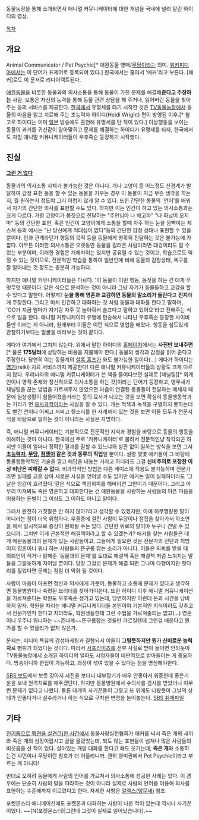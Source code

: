 {{{#!html
<object width="560" height="315"><param name="movie" value="//www.youtube.com/v/16dTrWqbjNo?hl=ko_KR&amp;version=3"></param><param name="allowFullScreen" value="true"></param><param name="allowscriptaccess" value="always"></param><embed src="//www.youtube.com/v/16dTrWqbjNo?hl=ko_KR&amp;version=3" type="application/x-shockwave-flash" width="560" height="315" allowscriptaccess="always" allowfullscreen="true"></embed></object>
}}}
동물농장을 통해 소개되면서 애니멀 커뮤니케이터에 대한 개념을 국내에 널리 알린 하이디의 영상. 

[[목차]]

== 개요 ==
Animal Communicator / Pet Psychic[* 애완동물 영매/[[무당]]이라는 의미. [[위키피디아]]에서는 이 단어가 표제어로 등록되어 있다.]
한국에서는 줄여서 '애커'라고 부른다. [애커]로도 이 문서로 리다이렉트된다.

[[애완동물]]을 비롯한 동물과의 의사소통을 통해 동물이 가진 문제를 해결해'''준다고 주장하는''' 사람. 보통은 자신의 능력을 통해 동물 관련 상담을 해 주거나, 잃어버린 동물을 찾아주는 등의 서비스를 제공한다. [[한국]]에서 유명세를 타기 시작한 것은 [[TV동물농장]]에서 동물의 마음을 읽고 치료해 주는 초능력자 하이디(Heidi Wright) 편이 방영된 이후.[* 참고로 하이디는 이미 [[일본]] 방송에도 출연해 유명세를 탄 적이 있다.] 이상행동을 보이는 동물의 과거를 귀신같이 알아맞히고 문제를 해결하는 하이디가 유명세를 타자, 한국에서도 자칭 애니멀 커뮤니케이터들이 우후죽순 등장하기 시작했다.

== 진실 == 
'''[[그런 거 없다]]'''

동물과의 의사소통 자체가 불가능한 것은 아니다. 개나 고양이 등 어느정도 신경계가 발달하여 감정 표현 등을 할 수 있는 동물을 키우는 경우 이 동물이 지금 무슨 생각을 하는지, 뭘 원하는지 정도야 그리 어렵지 않게 알 수 있다. 또한 간단한 동물의 '언어'를 배워서 자기의 간단한 의사를 표현할 수도 있다. 하지만 이는 인간이 하고 있는 의사소통과는 크게 다르다. 가령 고양이가 몸짓으로 전달하는 "주인님아 나 배고파" "나 화났어 오지마" 등의 간단한 표현, 혹은 인간이 고양이에게 소통을 할때 자주 하는 눈을 깜빡이는 제스쳐 등의 예시는 "난 당신에게 적대심이 없다"등의 간단한 감정 상태나 표현할 수 있을 뿐이다. 인과 관계라던가 행동의 목적 등을 동물에게 명확히 전달하는 것은 불가능에 가깝다. 아무튼 이러한 의사소통은 오랫동안 동물을 길러온 사람이라면 대강이라도 알 수 있는 부분이며, 이러한 경험은 개체차이는 있지만 공유될 수 있는 것이고, 학습으로도 익힐 수 있는 것이므로. 전문적인 학습을 통하여 일반인에 비해 동물의 감정상태, 욕구를 잘 알아내는 것 정도는 충분히 가능하다. 

하지만 애니멀 커뮤니케이터들은 다르다. '이 동물이 이런 행동, 몸짓을 하는 건 대게 무엇무엇 때문이다.'같은 식으로 분석하는 것이 아니라 그냥 자기가 동물들하고 교감을 할 수 있다고 말한다. 어떻게? '''눈을 통해 영혼과 교감하면 동물의 말소리가 들린다'''고 '''진지'''하게 주장한다. 그리고 마치 인간하고 대화하는 것 처럼 동물과 대화를 한다고 말하며, 'OO가 지금 엄마가 자기랑 자주 못 놀아줘서 슬프다고 말하고 있어요'라고 전해주는 식으로 일을 한다. 애니멀 커뮤니케이터 유행에 편승해서 나타난 우후죽순 등장한 사이비들만 이러는 게 아니라, 원래부터 이들은 이런 식으로 영업을 해왔다. 행동을 심도있게 관찰하기보다는 얼굴을 바라보는 것이 끝이다. 

게다가 여기에서 그치지 않는다. 위에서 말한 하이디의 [http://www.critterconnections.net/Fees.html 홈페이지]에서는 '''사진만 보내주면'''[* 물론 '''175달러'''에 상당하는 비용을 지불해야 한다.] 동물의 생각과 감정을 읽어 준다고 주장한다. 당연히 이는 동물계의 [[셜록 홈즈]]가 와도 불가능한 일이다(...) 게다가 하이디는 [[영기]](reiki) 치료 서비스까지 제공한다! 다른 애니멀 커뮤니케이터들의 상황도 크게 다르지 않다. 우리나라의 애니멀 커뮤니케이터가 쓴 책을 들여다보면 실제로 [채널링][* 외계인이나 영적 존재와 정신적으로 의사소통을 하는 것]이라는 단어가 등장하고, 앵무새가 채널링을 끊는 방법을 가르쳐주지 않았으면 마음이 연결된 동물들이 전달하는 메세지 때문에 일상생활이 힘들어졌을거라는 등의 묘사가 나오는 것을 보면 확실히 동물행동학과는 거리가 먼 [[유사과학]]이라는 사실을 알 수 있다. 개는 적색과 녹색을 구별하지 못하는데도 빨간 천이니 어쩌고 저쩌고 헛소리를 한 사례까지 있는 것을 보면 이들 모두가 전문지식을 바탕으로 일하는 것이 아니라는 사실은 자명하다. 

즉, 애니멀 커뮤니케이터는 기본적으로 전문적인 지식과 경험을 바탕으로 동물의 행동을 이해하는 것이 아니다. 한국에선 주로 '커뮤니케이터'로 불려서 전문적인냥 착각되곤 하지만 이들이 얼마나 정확한 결과를 말할 수 있느냐와 상관 없이 일하는 방식을 보면 그저 '''[[초능력자]], [[무당]], [[점쟁이]] 같은 것과 동류의 직업'''일 뿐이다. 설령 몇몇 애커들이 그 바탕에 동물행동학적인 기술을 깔고 해답을 내놓는 거라고 하더라도 그걸 '''신비주의로 포장한 이상 비난은 피해갈 수 없다.''' 비과학적인 방법은 다른 케이스에 적용도 불가능하며 전문가라면 실패를 교훈 삼아 새로운 사실을 얻어낼 수도 있지만 애커는 일이 실패하더라도 '그 날은 영감이 흐려졌다.'같은 식으로 책임회피를 해버리면 그만이기 때문이다. 그리고 아무리 따져봐도 죽은 영혼하고 대화한다는 건 애완동물을 사랑하는 사람들의 아픈 마음을 이용하는 돈벌이 그 이상도 그 이하도 아니고 말이다. 

그래서 완전히 거짓말은 안 하지 않아?라고 생각할 수 있겠지만, 아예 허무맹랑한 말이 아니라는 점이 더욱 위험하다. 우울증에 걸린 사람이 무당이나 점집을 찾아가서 하소연을 해서 일시적으로 증상이 완화될 수는 있다. 간단한 위로의 말이야 누구나 건넬 수 있으니까. 그치만 이게 근본적인 해결책이라고 할 수 있겠는가? 애커를 찾는 사람들은 대게 애완동물과의 문제가 있는 사람들이고, 그들에게 필요한 것은 전문가의 진단과 처방이지 영혼이니 뭐니 하는 사람들의 뜬구름 잡는 소리가 아니다. 이들은 의뢰를 받을 때 의뢰인이 적거나 말해준 '동물과의 문제'를 토대로 해결책 혹은 해결책 처럼 느껴지는 말들을 그럴듯하게 지어낼 뿐이다. 당장 그걸로 문제가 해결 되면 그나마 다행이지만 헛다리를 짚었다면 문제는 점점 더 악화 될 것이다.

사람이 마음이 아프면 정신과 의사에게 가듯이, 동물하고 소통에 문제가 있다고 생각하면 동물병원이나 숙련된 브리더를 찾아가야한다. 또한 하이디 이후 애니멀 커뮤니케이션을 가르쳐준다는 학원도 우후죽순 생기고 있는데, 당연하지만 이런데 돈과 시간을 낭비하지 말자. 학원을 차리는 애니멀 커뮤니케이터들 본인이야 기본적인 지식이라도 갖추고서 전문가인척 한다고 치더라도, 학원생들한테 그런 수법을 가르쳐줄리는 없고(...) 영혼이니 우주니 뭐니하는 ~~존나게~~뜬구름잡는 것들만 가르칠텐데 그런걸 배운다고 뭔가를 할 수 있을리가 없지 않은가.

문제는, 미디어 특유의 감성마케팅과 결합되서 이들이 '''그럴듯하지만 뭔가 신비로운 능력자'''로 뻥튀기 되었다는 것이다. 따라서 [[신비한TV 서프라이즈|서프라이즈]]를 전부 사실로 받아 들이면 안되듯이 TV동물농장에서 소개된 하이디의 일화도 시청자들이 비판적으로 받아들이는 게 중요하다. 방송이니까 편집이 가능하고, 과장이 섞여 있을 수 있다는 점을 명심해야한다.

[http://news.sbs.co.kr/news/endPage.do?news_id=N1002441733 SBS 보도]에서 보듯 강아지 사진을 보더니 내부장기가 매우 안좋아서 위중한데 좋은기운을 보내 원격치료를 해주겠단다. 하지만 동물병원에서 수의사를 검사를 받았더니 아무런 문제가 없다고 나왔다. 물론 대개의 사기꾼들이 그렇고 또 위에도 나왔듯이 그날의 상태가 안좋다거나 실수라거나 하는 식으로 구차한 변명을 늘어놓는다. [http://news.naver.com/main/read.nhn?mode=LSD&mid=sec&sid1=102&oid=096&aid=0000316110 SBS 취재파일]

== 기타 == 
[[로트와일러 전기톱 살해사건|전기톱으로 맹견을 살견(?)한 사건]]에서 동물사랑실천협회가 애커를 써서 죽은 개의 새끼와 죽은 개의 심정이랍시고 글을 올렸었는데, 되도 않는 표현들이 넘쳐나 많은 사람들의 비웃음을 산 적이 있다. 살아있는 개랑 대화를 한다고 해도 웃기는데, '''죽은 개'''와 소통하는건 샤먼이나 무당이란 칭호가 더 어울리니까. 괜히 영미권에서 Pet Psychic이라고 부르는 게 아니다!

반대로 오히려 동물에게 사람의 언어를 가르쳐서 의사소통에 성공한 사례는 있다. 이 경우에는 단순히 사람의 말을 따라하는 것이 아니라 실제로 사람의 언어를 이용해 의사를 표현하는 수준에까지 이르렀다고 한다. 자세한 사항은 [[알렉스(앵무새)]] 참조.

포켓몬스터 애니메이션에도 포켓몬과 대화하는 사람이 나온 적이 있는데 역시나 사기꾼이였다. ~~[N(포켓몬스터)|그런데 그것이 실제로 일어났습니다].~~

